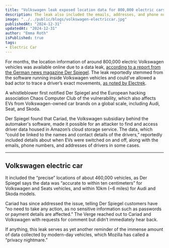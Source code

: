 ```yaml
---
title: "Volkswagen leak exposed location data for 800,000 electric cars"
description: The leak also included the emails, addresses, and phone numbers of drivers in some cases, Der Spiegel reports.
image: "../../public/blogs/volkswagen-electriccar.jpg"
publishedAt: "2024-12-31"
updatedAt: "2024-12-31"
author: "Emma Roth"
isPublished: true
tags: 
- Electric Car
---
```

For months, the location information of around 800,000 electric Volkswagen vehicles was available online due to a data leak, [according to a report from the German news magazine Der Spiegel](https://www.spiegel.de/netzwelt/web/volkswagen-konzern-datenleck-wir-wissen-wo-dein-auto-steht-a-e12d33d0-97bc-493c-96d1-aa5892861027). The leak reportedly stemmed from the software running inside Volkswagen vehicles and could've allowed a bad actor to trace a driver’s exact movements, [as noted by Electrek](https://electrek.co/2024/12/30/massive-data-leak-at-volkswagen-exposes-800000-ev-drivers/).

A whistleblower first notified Der Spiegel and the European hacking association Chaos Computer Club of the vulnerability, which also affects EVs from Volkswagen-owned car brands on a global scale, including Audi, Seat, and Skoda.

Der Spiegel found that Cariad, the Volkswagen subsidiary behind the automaker's software, made it possible for an attacker to find and access driver data housed in Amazon’s cloud storage service. The data, which “could be linked to the names and contact details of the drivers,” reportedly included details about when EVs were switched on and off, along with the emails, phone numbers, and addresses of drivers in some cases.

---

## Volkswagen electric car

It included the “precise” locations of about 460,000 vehicles, as Der Spiegel says the data was “accurate to within ten centimeters” for Volkswagen and Seats vehicles, and within 10km (~6 miles) for Audi and Skoda models.

Cariad has since addressed the issue, telling Der Spiegel customers have ”no need to take any action, as no sensitive information such as passwords or payment details are affected.” The Verge reached out to Cariad and Volkswagen with requests for comment but didn’t immediately hear back.

If anything, this leak serves as yet another reminder of the immense amount of data collected by modern-day vehicles, which Mozilla has called a “privacy nightmare.”



